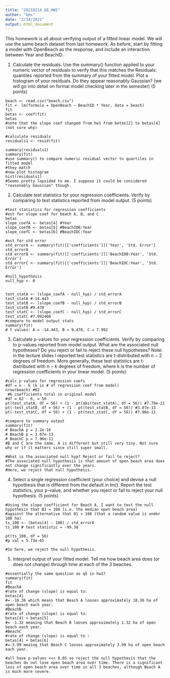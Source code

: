 ```yaml
---
title: "20210214_QE_HW2"
author: "kms"
date: "2/14/2021"
output: html_document
---
```

This homework is all about verifying output of a fitted linear model. We will use the same beach dataset from last homework. As before, start by fitting a model with OpenBeach as the response, and include an interaction between Year and BeachID.


1. Calculate the residuals. Use the summary() function applied to your numeric vector of residuals to verify that this matches the Residuals: quantiles reported from the summary of your fitted model. Plot a histogram of your residuals. Do they appear reasonably Gaussian? (we will go into detail on formal model checking later in the semester) (5 points)
```q1
beach <- read.csv("beach.csv")
fit <- lm(formula = OpenBeach ~ BeachID * Year, data = beach)
fit
betas <- coef(fit)
betas
#note that the slope coef changed from hw1 from betas[2] to betas[4] (not sure why)

#calculate residuals
residuals1 <- resid(fit)

summary(residuals1)
summary(fit)
#use summary() to compare numeric residual vector to quartiles in fitted model
#they match
#now plot histogram
hist(residuals1)
#Seems pretty lopsided to me. I suppose it could be considered "reasonably Gaussian" though.

```

2. Calculate test statistics for your regression coefficients. Verify by comparing to test statistics reported from model output. (5 points)

``` q2
#test statistics for regression coefficients
#est for slope coef for beach A, B, and C
betas
slope_coefA <- betas[4] #Year
slope_coefB <- betas[5] #BeachIDB:Year
slope_coefC <- betas[6] #BeachIDC:Year

#est for std error
std_errorA <- summary(fit)[['coefficients']]['Year', 'Std. Error']
std_errorA
std_errorB <- summary(fit)[['coefficients']]['BeachIDB:Year', 'Std. Error']
std_errorC <- summary(fit)[['coefficients']]['BeachIDC:Year', 'Std. Error']

#null_hypothesis
null_hyp <- 0


test_statA <- (slope_coefA - null_hyp) / std_errorA
test_statA #-14.443
test_statB <- (slope_coefB - null_hyp) / std_errorB
test_statB #9.478
test_statC <- (slope_coefC - null_hyp) / std_errorC
test_statC #7.992408
#compare to model output stats
summary(fit)
# t values: A = -14.443, B = 9.478, C = 7.992
```

3. Calculate p-values for your regression coefficients. Verify by comparing to p-values reported from model output. What are the associated null hypotheses? Do you reject or fail to reject these null hypotheses? Note: in the lecture slides I reported test statistics are t-distributed with n − 2 degrees of freedom. More generally, these test statistics are t-distributed with n − k degrees of freedom, where k is the number of regression coefficients in your linear model. (5 points)
```q3
#calc p values for regression coefs
#df = n - k (k is # of regression coef from model)
nrow(beach) #62
 #6 coefficients total in original model
#df = 62 - 6, = 56
pt(test_statA, df = 56) + (1 - pt(abs(test_statA), df = 56)) #7.79e-21
pt(-test_statB, df = 56) + (1 - pt(test_statB, df = 56)) #3.07e-13
pt(-test_statC, df = 56) + (1 - pt(test_statC, df = 56)) #7.96e-11
 
#compare to summary output
summary(fit) 
# BeachA p = 2.2e-16
# BeachB p = 3.07e-13
# BeachC p = 7.96e-11
#B and C are the same, A is different but still very tiny. Not sure why or if it matters since still super small.

#What is the associated null hyp? Reject or fail to reject?
#The associated null hypothesis is that amount of open beach area does not change significantly over the years.
#Here, we reject that null hypothesis. 
```

4. Select a single regression coefficient (your choice) and devise a null hypothesis that is different from the default in lm(). Report the test statistics, your p-value, and whether you reject or fail to reject your null hypothesis. (5 points)
```q4
#Using the slope coefficient for Beach A, I want to test the null hypothesis that B1 = 108 (i.e. the median open beach area) 
#against the alternative that B1 < 108 (that a random value is under 108 ha)
ts_108 <- (betas[4] - 108) / std_errorA
ts_108 # test statistic = -99.38

pt(ts_108, df = 56)
#p val = 5.73e-65

#So here, we reject the null hypothesis. 

```
5. Interpret output of your fitted model. Tell me how beach area does (or does not change) through time at each of the 3 beaches.

```q5
#essentially the same question as q5 in hw1?
summary(fit)
fit
#BeachA
#rate of change (slope) is equal to:
betas[4]
#= -18.36 which means that Beach A looses approximately 18.36 ha of open beach each year.
#BeachB
#rate of change (slope) is equal to:
betas[4] + betas[5]
#= -1.32 meaning that Beach B looses approximately 1.32 ha of open beach each year.
#BeachC
#rate of change (slope) is equal to :
betas[4] + betas[6]
#=-3.99 meaing that Beach C looses approximately 3.99 ha of open beach each year.    

#all have p-values <<< 0.05 so reject the null hypothesis that the beaches do not lose open beach area over time. There is a significant loss of open beach area over time in all 3 beaches, although Beach A is much more severe.
```
